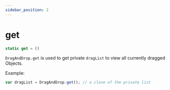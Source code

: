 ```yaml
---
sidebar_position: 2
---
```

# get

```js
static get = ()
```

`DragAndDrop.get` is used to get private `dragList` to view all currently dragged Objects.

Example:
```js
var dragList = DragAndDrop.get(); // a clone of the private list
```